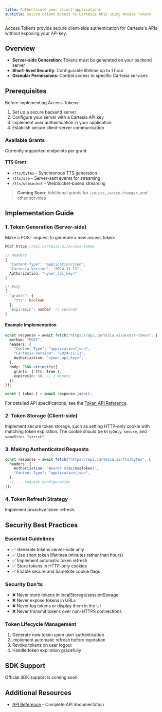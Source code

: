 ```yaml
---
title: Authenticate your client-applications
subtitle: Secure client access to Cartesia APIs using Access Tokens
---
```


Access Tokens provide secure client-side authentication for Cartesia's APIs without exposing your API key.

## Overview

- **Server-side Generation**: Tokens must be generated on your backend server
- **Short-lived Security**: Configurable lifetime up to 1 hour
- **Granular Permissions**: Control access to specific Cartesia services

## Prerequisites

Before implementing Access Tokens:

1. Set up a secure backend server
2. Configure your server with a Cartesia API key
3. Implement user authentication in your application
4. Establish secure client-server communication

### Available Grants

Currently supported endpoints per grant:

#### TTS Grant

- `/tts/bytes` - Synchronous TTS generation
- `/tts/sse` - Server-sent events for streaming
- `/tts/websocket` - WebSocket-based streaming

> **Coming Soon**: Additional grants for `/voices`, `/voice-changer`, and other services

## Implementation Guide

### 1. Token Generation (Server-side)

Make a POST request to generate a new access token:

```typescript
POST https://api.cartesia.ai/access-token

// Headers
{
  "Content-Type": "application/json",
  "Cartesia-Version": "2024-11-13",
  Authorization: "<your_api_key>"
}

// Body
{
  "grants": {
    "tts": boolean
  },
  "expiresIn": number  // seconds
}
```

#### Example Implementation

```typescript
const response = await fetch("https://api.cartesia.ai/access-token", {
  method: "POST",
  headers: {
    "Content-Type": "application/json",
    "Cartesia-Version": "2024-11-13",
    Authorization: "<your_api_key>",
  },
  body: JSON.stringify({
    grants: { tts: true },
    expiresIn: 60, // 1 minute
  }),
});

const { token } = await response.json();
```

For detailed API specifications, see the [Token API Reference](/api-reference/identity-and-access/access-token).

### 2. Token Storage (Client-side)

Implement secure token storage, such as setting HTTP-only cookie with matching token expiration. The cookie should be `httpOnly`, `secure`, and `sameSite: "strict"`.

### 3. Making Authenticated Requests

```typescript
const response = await fetch("https://api.cartesia.ai/tts/bytes", {
  headers: {
    Authorization: `Bearer ${accessToken}`,
    "Content-Type": "application/json",
  },
  // ... request configuration
});
```

### 4. Token Refresh Strategy

Implement proactive token refresh.

## Security Best Practices

### Essential Guidelines

- ✅ Generate tokens server-side only
- ✅ Use short token lifetimes (minutes rather than hours)
- ✅ Implement automatic token refresh
- ✅ Store tokens in HTTP-only cookies
- ✅ Enable secure and SameSite cookie flags

### Security Don'ts

- ❌ Never store tokens in localStorage/sessionStorage
- ❌ Never expose tokens in URLs
- ❌ Never log tokens or display them in the UI
- ❌ Never transmit tokens over non-HTTPS connections

### Token Lifecycle Management

1. Generate new token upon user authentication
2. Implement automatic refresh before expiration
3. Revoke tokens on user logout
4. Handle token expiration gracefully

## SDK Support

Official SDK support is coming soon.

## Additional Resources

- [API Reference](/api-reference/identity-and-access/access-token) - Complete API documentation
